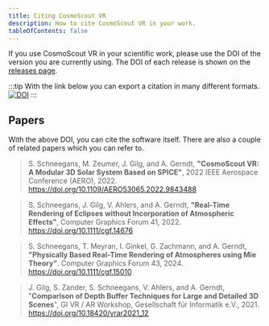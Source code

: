 ```yaml
---
title: Citing CosmoScout VR
description: How to cite CosmoScout VR in your work.
tableOfContents: false
---
```


If you use CosmoScout VR in your scientific work, please use the DOI of the version you are currently using.
The DOI of each release is shown on the [releases page](https://github.com/cosmoscout/cosmoscout-vr/releases).

:::tip
With the link below you can export a citation in many different formats.
[![DOI](https://zenodo.org/badge/DOI/10.5281/zenodo.3381953.svg)](https://doi.org/10.5281/zenodo.3381953)
:::


## Papers

With the above DOI, you can cite the software itself. There are also a couple of related papers which you can refer to.

> S. Schneegans, M. Zeumer, J. Gilg, and A. Gerndt, **"CosmoScout VR: A Modular 3D Solar System Based on SPICE"**, 2022 IEEE Aerospace Conference (AERO), 2022. https://doi.org/10.1109/AERO53065.2022.9843488

> S. Schneegans, J. Gilg, V. Ahlers, and A. Gerndt, **"Real-Time Rendering of Eclipses without Incorporation of Atmospheric Effects"**, Computer Graphics Forum 41, 2022. https://doi.org/10.1111/cgf.14676

> S. Schneegans, T. Meyran, I. Ginkel, G. Zachmann, and A. Gerndt, **"Physically Based Real-Time Rendering of Atmospheres using Mie Theory"**. Computer Graphics Forum 43, 2024. https://doi.org/10.1111/cgf.15010

> J. Gilg, S. Zander, S. Schneegans, V. Ahlers, and A. Gerndt, "**Comparison of Depth Buffer Techniques for Large and Detailed 3D Scenes**", GI VR / AR Workshop, Gesellschaft für Informatik e.V., 2021. https://doi.org/10.18420/vrar2021_12

